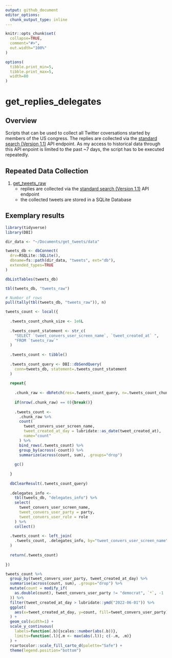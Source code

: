 ```yaml
---
output: github_document
editor_options: 
  chunk_output_type: inline
---
```


```r

knitr::opts_chunk$set(
  collapse=TRUE,
  comment="#>",
  out.width="100%"
)

options(
  tibble.print_min=5, 
  tibble.print_max=5,
  width=80
)

```

# get_replies_delegates

## Overview


Scripts that can be used to collect all Twitter coversations started by members of the US congress. The replies are collected via the [standard search (Version 1.1)](https://developer.twitter.com/en/docs/twitter-api/v1/tweets/search/api-reference/get-search-tweets) API endpoint. As my access to historical data through this API enpoint is limited to the past ~7 days, the script has to be executed repeatedly.


## Repeated Data Collection


01. [get_tweets_raw](https://github.com/m-pilarski/replies_to_delegates/blob/master/01.01-get_tweets_raw.R)
    - replies are collected via the [standard search (Version 1.1)](https://developer.twitter.com/en/docs/twitter-api/v1/tweets/search/api-reference/get-search-tweets) API endpoint
    - the collected tweets are stored in a SQLite Database


## Exemplary results


```r

library(tidyverse)
library(DBI)

dir_data <- "~/Documents/get_tweets/data"

tweets_db <- dbConnect(
  drv=RSQLite::SQLite(), 
  dbname=fs::path(dir_data, "tweets", ext="db"),
  extended_types=TRUE
)

dbListTables(tweets_db)

```


```r

tbl(tweets_db, "tweets_raw")

# Number of rows
pull(tally(tbl(tweets_db, "tweets_raw")), n)

```


```r

tweets_count <- local({
  
  .tweets_count_chunk_size <- 1e6L
  
  .tweets_count_statement <- str_c(
    "SELECT `tweet_convers_user_screen_name`, `tweet_created_at` ",
    "FROM `tweets_raw`"
  )
  
  .tweets_count <- tibble()
  
  .tweets_count_query <- DBI::dbSendQuery(
    conn=tweets_db, statement=.tweets_count_statement
  )
  
  repeat{
    
    .chunk_raw <- dbFetch(res=.tweets_count_query, n=.tweets_count_chunk_size)
    
    if(nrow(.chunk_raw) == 0){break()}
    
    .tweets_count <- 
      .chunk_raw %>% 
      count(
        tweet_convers_user_screen_name,
        tweet_created_at_day = lubridate::as_date(tweet_created_at), 
        name="count"
      ) %>% 
      bind_rows(.tweets_count) %>% 
      group_by(across(-count)) %>% 
      summarize(across(count, sum), .groups="drop")
    
    gc()
    
  }
  
  dbClearResult(.tweets_count_query)
  
  .delegates_info <- 
    tbl(tweets_db, "delegates_info") %>% 
    select(
      tweet_convers_user_screen_name, 
      tweet_convers_user_party = party,
      tweet_convers_user_role = role
    ) %>% 
    collect()
  
  .tweets_count <- left_join(
    .tweets_count, .delegates_info, by="tweet_convers_user_screen_name"
  )
  
  return(.tweets_count)
  
})

tweets_count %>% 
  group_by(tweet_convers_user_party, tweet_created_at_day) %>% 
  summarise(across(count, sum), .groups="drop") %>% 
  mutate(count = modify_if(
    as.double(count), tweet_convers_user_party != "democrat", `*`, -1
  )) %>% 
  filter(tweet_created_at_day > lubridate::ymd("2022-06-01")) %>% 
  ggplot(
    aes(x=tweet_created_at_day, y=count, fill=tweet_convers_user_party)
  ) + 
  geom_col(width=1) +
  scale_y_continuous(
    labels=function(.b){scales::number(abs(.b))},
    limits=function(.l){.m <- max(abs(.l)); c(-.m, .m)}
  ) +
  rcartocolor::scale_fill_carto_d(palette="Safe") +
  theme(legend.position="bottom")

```


